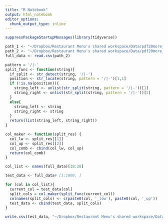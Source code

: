 ```yaml
---
title: "R Notebook"
output: html_notebook
editor_options: 
  chunk_output_type: inline
---
```


```r
suppressPackageStartupMessages(library(tidyverse))
```


```r
path_1 <- "~/Dropbox/Restaurant Menu's shared workspace/Data/pdf20more_types.CSV"
path_2 <- "~/Dropbox/Restaurant Menu's shared workspace/Data/pdf20more_types-manual-fix.CSV"
full_data <- read.csv(path_2)
```



```r
pattern = '/|-'
split_func <- function(string){
  if_split <- str_detect(string, '/|-') 
  position <- str_locate(string, pattern = '/|-')[1,1]
  if (!is.na(position)){
    string_left <- unlist(str_split(string, pattern = '/|-'))[1]
    string_right <- unlist(str_split(string, pattern = '/|-'))[2]
  }
  else{
    string_left <- string
    string_right <- string
  }
  return(list(string_left, string_right))
}
```


```r
col_maker <- function(split_res) {
  col_lw <- split_res[[1]]
  col_up <- split_res[[2]]
  col_comb <- cbind(col_lw, col_up)
  return(col_comb)
}
```

```r
col_list <- names(full_data)[18:28]

test_data <- full_data# [1:1000, ]

for (col in col_list){
  current_col = test_data[col]
  split_cols = col_maker(split_func(current_col))
  colnames(split_cols) <- c(paste0(col, '_low'), paste0(col, '_up'))
  test_data <- cbind(test_data, split_cols)
}

```


```r
write.csv(test_data, "~/Dropbox/Restaurant Menu's shared workspace/Data/pdf20more_types_fixed.csv")
```
























